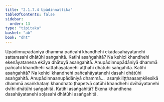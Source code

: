 ```yaml
---
title: "2.1.7.4 Upādinnattika"
tableOfContents: false
sidebar:
  order: 13
type: "tipitaka"
basket: "ab"
book: "dht"
---
```



<DynamicBreadcrumb />

<Division number="84" book="dht">

<Paragraph number="130" book="dht">
Upādinnupādāniyā dhammā pañcahi khandhehi ekādasahāyatanehi sattarasahi dhātūhi saṅgahitā. Katihi asaṅgahitā? Na kehici khandhehi ekenāyatanena ekāya dhātuyā asaṅgahitā.
</Paragraph>

</Division>
<Division number="85" book="dht">

<Paragraph number="131" book="dht">
Anupādinnupādāniyā dhammā pañcahi khandhehi sattahāyatanehi aṭṭhahi dhātūhi saṅgahitā. Katihi asaṅgahitā? Na kehici khandhehi pañcahāyatanehi dasahi dhātūhi asaṅgahitā.
</Paragraph>

</Division>
<Division number="86" book="dht">

<Paragraph number="132" book="dht">
Anupādinnaanupādāniyā dhammā…  asaṃkiliṭṭhaasaṃkilesikā dhammā asaṅkhataṃ khandhato ṭhapetvā catūhi khandhehi dvīhāyatanehi dvīhi dhātūhi saṅgahitā. Katihi asaṅgahitā? Ekena khandhena dasahāyatanehi soḷasahi dhātūhi asaṅgahitā.
</Paragraph>
</Division>